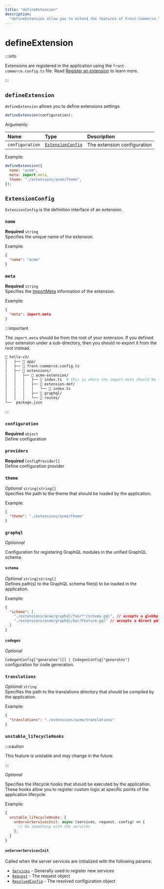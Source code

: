 ```yaml
---
title: "defineExtension"
description:
  "defineExtension allow you to extend the features of Front-Commerce."
---
```


# defineExtension

:::info

Extensions are registered in the application using the
`front-commerce.config.ts` file. Read
[Register an extension](/docs/3.x/guides/register-an-extension) to learn more.

:::

## `defineExtension`

`defineExtension` allows you to define extensions settings

```js
defineExtension(configuration);
```

Arguments:

| Name            | Type                                  | Description                 |
| :-------------- | :------------------------------------ | :-------------------------- |
| `configuration` | [`ExtensionConfig`](#extensionconfig) | The extension configuration |

Example:

```js
defineExtension({
  name: "acme",
  meta: import.meta,
  theme: "./extensions/acme/theme",
});
```

## `ExtensionConfig`

`ExtensionConfig` is the definition interface of an extension.

### `name`

**Required** `string` <br />Specifies the unique name of the extension.

Example:

```json
{
  "name": "acme"
}
```

### `meta`

<SinceVersion tag="3.4" />

**Required** `string` <br />Specifies the
[ImportMeta](https://developer.mozilla.org/en-US/docs/Web/JavaScript/Reference/Operators/import.meta)
information of the extension.

Example:

```json
{
  "meta": import.meta
}
```

:::important

The `import.meta` should be from the root of your extension. If you defined your
extension under a sub-directory, then you should re-export it from the root
instead.

```graphql
📁 hello-v3/
│   ├── 📁 app/
│   ├── 📄 front-commerce.config.ts
│   ├── 📁 extensions/
│   │   ├── 📁 acme-extension/
│   │   │   ├── 📄 index.ts  # this is where the import.meta should be located
│   │   │   ├── 📁 extension-def/
│   │   │   │   └── 📄 index.ts
│   │   │   ├── 📁 graphql/
│   │   │   └── 📁 routes/
└──  package.json
```

:::

### `configuration`

**Required** `object` <br />Define configuration

### `providers`

**Required** `ConfigProvider[]` <br />Define configuration provider

### `theme`

_Optional_ `string|string[]` <br />Specifies the path to the theme that should
be loaded by the application.

Example:

```json
{
  "theme": "./extensions/acme/theme"
}
```

### `graphql`

_Optionnal_

Configuration for registering GraphQL modules in the unified GraphQL schema.

#### `schema`

_Optional_ `string|string[]`<br />Defines path(s) to the GraphQL schema file(s)
to be loaded in the application.

Example:

```json
{
  "schema": [
    "./extensions/acme/graphql/foo/**/schema.gql", // accepts a globby pattern
    "./extensions/acme/graphql/bar/Feature.gql" // accepts a direct path
  ]
}
```

#### `codegen`

_Optional_

`CodegenConfig["generates"][] | CodegenConfig["generates"]`<br />configuration
for code generation.

### `translations`

_Optional_ `string` <br />Specifies the path to the translations directory that
should be compiled by the application.

Example:

```json
{
  "translations": "./extensions/acme/translations"
}
```

### `unstable_lifecycleHooks`

:::caution

This feature is unstable and may change in the future.

:::

_Optional_

Specifies the lifecycle hooks that should be executed by the application. These
hooks allow you to register custom logic at specific points of the application
lifecycle.

Example:

```js
{
  unstable_lifecycleHooks: {
    onServerServicesInit: async (services, request, config) => {
      // Do something with the services
    };
  }
}
```

#### `onServerServicesInit`

Called when the server services are initialized with the following params:

- [`Services`](https://gitlab.blackswift.cloud/front-commerce/front-commerce/-/blob/8373880e76c6d58449eeef623927d7e1d3458897/packages/core/services/Services.ts#L5-8) -
  Generally used to register new services
- [`Request`](https://developer.mozilla.org/en-US/docs/Web/API/Request) - The
  request object
- [`ResolvedConfig`](/docs/3.x/guides/configuration/add-a-configuration-provider) -
  The resolved configuration object

